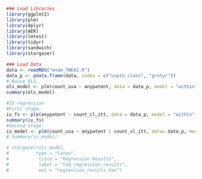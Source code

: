 ```r
### Load Libraries
library(ggplot2)
library(plm)
library(dplyr)
library(AER)
library(lmtest)
library(tidyr)
library(sandwich)
library(stargazer)

### Load Data
data <- readRDS("exam_TWEA1.R")
data_p <- pdata.frame(data, index = c("uspto_class", "grntyr")) 
# Naive OLS
ols_model <- plm(count_usa ~ anypatent, data = data_p, model = "within", effect = "twoways")
summary(ols_model)

#IV regression
#First stage:
iv_fs <- plm(anypatent ~ count_cl_itt, data = data_p, model = "within", effect = "twoways")
summary(iv_fs)
#Second stage:
iv_model <- plm(count_usa ~ anypatent | count_cl_itt, data= data_p, model = "within", effect = "twoways")
# summary(iv_model)

# stargazer(ols_model, 
#          type = "latex",
#           title = "Regression Results",
#           label = "tab:regression_results",
#           out = "regression_results.tex")

```



